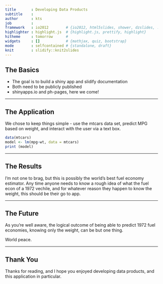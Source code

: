 ```yaml
---
title       : Developing Data Products
subtitle    : 
author      : kts
job         : 
framework   : io2012        # {io2012, html5slides, shower, dzslides, ...}
highlighter : highlight.js  # {highlight.js, prettify, highlight}
hitheme     : tomorrow      # 
widgets     : []            # {mathjax, quiz, bootstrap}
mode        : selfcontained # {standalone, draft}
knit        : slidify::knit2slides
---
```


## The Basics

* The goal is to build a shiny app and slidify documentation
* Both need to be publicly published
* shinyapps.io and ph-pages, here we come!

--- 

## The Application

We chose to keep things simple - use the mtcars data set, predict MPG based on weight, and interact with the user via a text box.

``` r
data(mtcars)
model <- lm(mpg~wt, data = mtcars)
print (model)
```

---

## The Results

I'm not one to brag, but this is possibly the world's best fuel economy estimator.  Any time anyone needs to know a rough idea of what the fuel econ of a 1972 vechile, and for whatever reason they happen to know the weight, this should be their go to app.

---

## The Future

As you're well aware, the logical outcome of being able to predict 1972 fuel economies, knowing only the weight, can be but one thing.

World peace.

---

## Thank You

Thanks for reading, and I hope you enjoyed developing data products, and this application in particular.